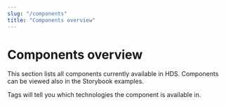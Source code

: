 ```yaml
---
slug: "/components"
title: "Components overview"
---
```



# Components overview

This section lists all components currently available in HDS. Components can be viewed also in the Storybook examples.

<div className="components-storybook-links">
  <Linkbox className="core-storybook" size={LinkboxSize.Small} linkboxAriaLabel="Core Storybook" linkAriaLabel="Core Storybook" href="/storybook/core" external heading="Core Storybook" />
  <Linkbox className="react-storybook" size={LinkboxSize.Small} linkboxAriaLabel="React Storybook" linkAriaLabel="React Storybook" href="/storybook/react" external heading="React Storybook" />
  <Linkbox className="js-storybook" size={LinkboxSize.Small} linkboxAriaLabel="Vanilla JS" linkAriaLabel="Vanilla JS" href="/storybook/js" external heading="Vanilla JS" />
</div>

Tags will tell you which technologies the component is available in.

<ComponentsList />
